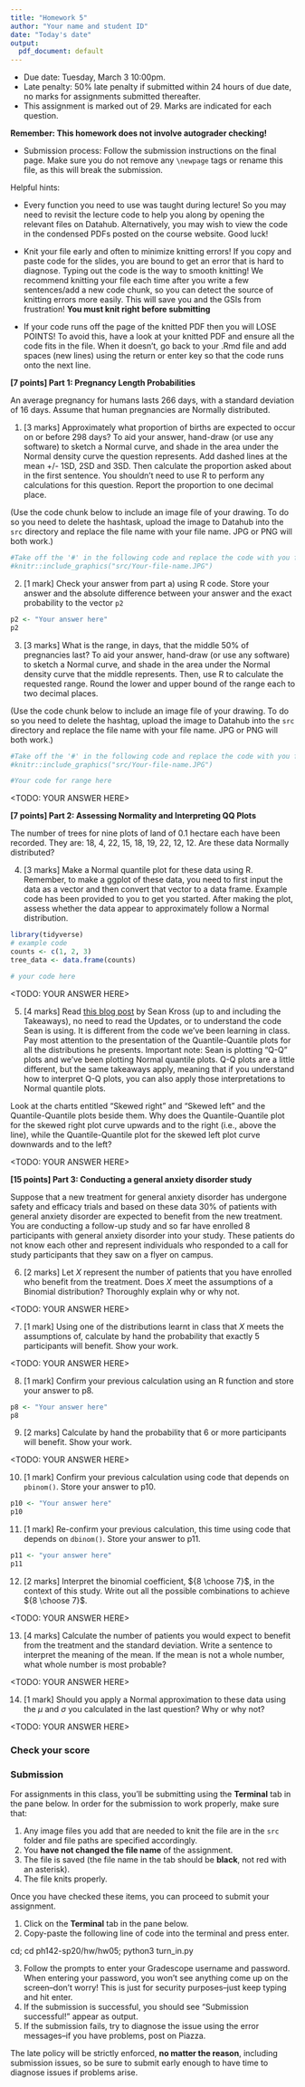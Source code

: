 ---
title: "Homework 5"
author: "Your name and student ID"
date: "Today's date"
output:
  pdf_document: default
---

* Due date: Tuesday, March 3 10:00pm.
* Late penalty: 50% late penalty if submitted within 24 hours of due date, no 
marks for assignments submitted thereafter.
* This assignment is marked out of 29. Marks are indicated for each 
question. 

**Remember: This homework does not involve autograder checking!**

* Submission process: Follow the submission instructions on the final page. Make sure you do not remove any `\newpage` tags or rename this file, as this will break the submission.


Helpful hints:

-  Every function you need to use was taught during lecture! So you may need to 
revisit the lecture code to help you along by opening the relevant files on Datahub. 
Alternatively, you may wish to view the code in the condensed PDFs posted 
on the course website. Good luck!

- Knit your file early and often to minimize knitting errors! If you copy and 
paste code for the slides, you are bound to get an error that is hard to 
diagnose. Typing out the code is the way to smooth knitting! We recommend 
knitting your file each time after you write a few sentences/add a new code 
chunk, so you can detect the source of knitting errors more easily. This will 
save you and the GSIs from frustration! **You must knit right before submitting**

- If your code runs off the page of the knitted PDF then you will LOSE POINTS! To
avoid this, have a look at your knitted PDF and ensure all the code fits in the 
file. When it doesn't, go back to your .Rmd file and add spaces (new lines) using
the return or enter key so that the code runs onto the next line.



\newpage


**[7 points] Part 1: Pregnancy Length Probabilities** 

An average pregnancy for humans lasts 266 days, with a standard deviation of 
16 days. Assume that human pregnancies are Normally distributed. 

1. [3 marks] Approximately what proportion of births are expected to occur on or before 
298 days? To aid your answer, hand-draw (or use any software) to sketch a Normal
curve, and shade in the area under the Normal density curve the question 
represents. Add dashed lines at the mean +/- 1SD, 2SD and 3SD. Then calculate 
the proportion asked about in the first sentence. You shouldn't need to use R
to perform any calculations for this question. Report the proportion to one decimal place.

(Use the code chunk below to include an image file of your drawing. To do so you 
need to delete the hashtask, upload the image to Datahub into the `src` directory and replace
the file name with your file name. JPG or PNG will both work.)


```{r, out.width="50%"}
#Take off the '#' in the following code and replace the code with you file name 
#knitr::include_graphics("src/Your-file-name.JPG")
```


\newpage


2. [1 mark] Check your answer from part a) using R code. Store your answer and the absolute difference between your answer and the exact probability to the vector `p2`

```{r}
p2 <- "Your answer here"
p2
```


\newpage


3. [3 marks] What is the range, in days, that the middle 50% of pregnancies last? To aid 
your answer, hand-draw (or use any software) to sketch a Normal curve, and
shade in the area under the Normal density curve that the middle represents. 
Then, use R to calculate the requested range. Round the lower and upper bound of
the range each to two decimal places.

(Use the code chunk below to include an image file of your drawing. To do so you 
need to delete the hashtag, upload the image to Datahub into the `src` directory and replace
the file name with your file name. JPG or PNG will both work.)

```{r}
#Take off the '#' in the following code and replace the code with you file name 
#knitr::include_graphics("src/Your-file-name.JPG")

#Your code for range here
```

<TODO: YOUR ANSWER HERE>


\newpage


**[7 points] Part 2: Assessing Normality and Interpreting QQ Plots** 

The number of trees for nine plots of land of 0.1 hectare each have been 
recorded. They are: 18, 4, 22, 15, 18, 19, 22, 12, 12. Are these data Normally 
distributed?


\newpage


4. [3 marks] Make a Normal quantile plot for these data using R. Remember, to make a ggplot
of these data, you need to first input the data as a vector and then convert that
vector to a data frame. Example code has been provided to you to get you started.
After making the plot, assess whether the data appear to approximately follow a 
Normal distribution.

```{r ggplot_qqplot, message=FALSE}
library(tidyverse)
# example code
counts <- c(1, 2, 3)
tree_data <- data.frame(counts)

# your code here 
```

<TODO: YOUR ANSWER HERE>


\newpage


5. [4 marks] Read [this blog post](http://seankross.com/2016/02/29/A-Q-Q-Plot-Dissection-Kit.html) 
by Sean Kross (up to and including the Takeaways), no need
to read the Updates, or to understand the code Sean is using. It is different 
from the code we've been learning in class. Pay most attention to the 
presentation of the Quantile-Quantile plots for all the distributions he presents.
Important note: Sean is plotting "Q-Q" plots and we've been plotting Normal quantile
plots. Q-Q plots are a little different, but the same takeaways apply, meaning 
that if you understand how to interpret Q-Q plots, you can also apply those interpretations
to Normal quantile plots.

Look at the charts entitled "Skewed right" and "Skewed left" and the Quantile-Quantile plots
beside them. Why does the Quantile-Quantile plot for the skewed right plot curve upwards and to the right 
(i.e., above the line), while the Quantile-Quantile plot for the skewed left plot curve 
downwards and to the left?

<TODO: YOUR ANSWER HERE>





\newpage


**[15 points] Part 3: Conducting a general anxiety disorder study** 

Suppose that a new treatment for general anxiety disorder has undergone 
safety and efficacy trials and based on these data 30% of patients with 
general anxiety disorder are expected to benefit from the new treatment. You are
conducting a follow-up study and so far have enrolled 8 participants with 
general anxiety disorder into your study. These patients do not know each other
and represent individuals who responded to a call for study participants that 
they saw on a flyer on campus. 


\newpage


6. [2 marks] Let $X$ represent the number of patients that you have enrolled who benefit
from the treatment. Does $X$ meet the assumptions of a Binomial distribution? 
Thoroughly explain why or why not.

<TODO: YOUR ANSWER HERE>



\newpage


7. [1 mark] Using one of the distributions learnt in class that $X$ meets the assumptions
of, calculate by hand the probability that exactly 5 participants will benefit.
Show your work. 

<TODO: YOUR ANSWER HERE>



\newpage


8. [1 mark] Confirm your previous calculation using an R function and store your answer to p8. 

```{r}
p8 <- "Your answer here"
p8

```


\newpage


9. [2 marks] Calculate by hand the probability that 6 or more participants will benefit. 
Show your work.

<TODO: YOUR ANSWER HERE>




\newpage


10. [1 mark] Confirm your previous calculation using code that depends on `pbinom()`. Store your answer to p10.

```{r}
p10 <- "Your answer here"
p10

```


\newpage


11. [1 mark] Re-confirm your previous calculation, this time using code that depends on `dbinom()`. Store your answer to p11.

```{r}
p11 <- "your answer here"
p11

```


\newpage


12. [2 marks] Interpret the binomial coefficient, ${8 \choose 7}$, in the context of this 
study. Write out all the possible combinations to achieve ${8 \choose 7}$.

<TODO: YOUR ANSWER HERE>




\newpage


13. [4 marks] Calculate the number of patients you would expect to benefit 
from the treatment and the standard deviation. Write a sentence
to interpret the meaning of the mean. If the mean is not a whole number, what 
whole number is most probable?

<TODO: YOUR ANSWER HERE>



\newpage


14. [1 mark] Should you apply a Normal approximation to these data using the $\mu$ and $\sigma$
you calculated in the last question? Why or why not?

<TODO: YOUR ANSWER HERE>


\newpage

### Check your score



\newpage

### Submission

For assignments in this class, you'll be submitting using the **Terminal** tab in the pane below. In order for the submission to work properly, make sure that:

1. Any image files you add that are needed to knit the file are in the `src` folder and file paths are specified accordingly. 
2. You **have not changed the file name** of the assignment.
3. The file is saved (the file name in the tab should be **black**, not red with an asterisk).
4. The file knits properly.

Once you have checked these items, you can proceed to submit your assignment.

1. Click on the **Terminal** tab in the pane below.
2. Copy-paste the following line of code into the terminal and press enter.

cd; cd ph142-sp20/hw/hw05; python3 turn_in.py

3. Follow the prompts to enter your Gradescope username and password. When entering your password, you won't see anything come up on the screen--don't worry! This is just for security purposes--just keep typing and hit enter.
4. If the submission is successful, you should see "Submission successful!" appear as output.
5. If the submission fails, try to diagnose the issue using the error messages--if you have problems, post on Piazza. 

The late policy will be strictly enforced, **no matter the reason**, including submission issues, so be sure to submit early enough to have time to diagnose issues if problems arise.
